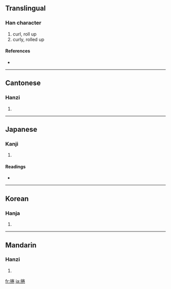 {{also|卷}}
==Translingual==

===Han character===
{{Han char|rn=64|rad=手|as=08|sn=11|four=5901<sub>2</sub>|canj=手火手山 (QFQU)}}

# curl, roll up
# curly, rolled up

====References====
* {{Han ref|kx=0435.160|dkj=12208|dj=0784.330|hdz=31906.030|uh=6372|ud=25458|bh=B1B2|bd=45490}}

----

==Cantonese==

===Hanzi===
{{yue-hanzi|jyut=|y=gyun2}}

# {{defn|Cantonese}}

----

==Japanese==

===Kanji===
{{ja-kanji|grade=|rs=手08}}

# {{defn|Japanese}}

====Readings====
* {{ja-readings|on=[[けん]] (ken)|kun=[[まく]] (maku)}}

----

==Korean==

===Hanja===
{{ko-hanja|hangeul=권|eumhun=|rv=gwon|mr=kwŏn|y=kwen}}

# {{defn|Korean}}

----

==Mandarin==

===Hanzi===
{{cmn-hanzi|pin=[[juǎn]] ([[juan3]])|wg=chüan<sup>3</sup>}}

# {{defn|Mandarin}}

[[fr:捲]]
[[ja:捲]]